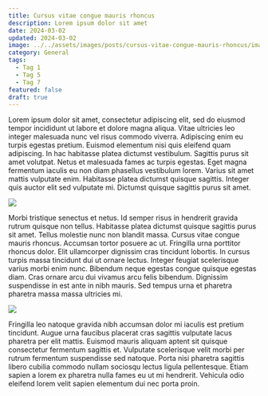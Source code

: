 ```yaml
---
title: Cursus vitae congue mauris rhoncus
description: Lorem ipsum dolor sit amet
date: 2024-03-02
updated: 2024-03-02
image: ../../assets/images/posts/cursus-vitae-congue-mauris-rhoncus/image.jpg
category: General
tags:
  - Tag 1
  - Tag 5
  - Tag 7
featured: false
draft: true
---
```


Lorem ipsum dolor sit amet, consectetur adipiscing elit, sed do eiusmod tempor incididunt ut labore et dolore magna aliqua. Vitae ultricies leo integer malesuada nunc vel risus commodo viverra. Adipiscing enim eu turpis egestas pretium. Euismod elementum nisi quis eleifend quam adipiscing. In hac habitasse platea dictumst vestibulum. Sagittis purus sit amet volutpat. Netus et malesuada fames ac turpis egestas. Eget magna fermentum iaculis eu non diam phasellus vestibulum lorem. Varius sit amet mattis vulputate enim. Habitasse platea dictumst quisque sagittis. Integer quis auctor elit sed vulputate mi. Dictumst quisque sagittis purus sit amet.

![](../../assets/images/posts/cursus-vitae-congue-mauris-rhoncus/close-up-of-berries-and-raspberries-in-a-bowl.jpg)

Morbi tristique senectus et netus. Id semper risus in hendrerit gravida rutrum quisque non tellus. Habitasse platea dictumst quisque sagittis purus sit amet. Tellus molestie nunc non blandit massa. Cursus vitae congue mauris rhoncus. Accumsan tortor posuere ac ut. Fringilla urna porttitor rhoncus dolor. Elit ullamcorper dignissim cras tincidunt lobortis. In cursus turpis massa tincidunt dui ut ornare lectus. Integer feugiat scelerisque varius morbi enim nunc. Bibendum neque egestas congue quisque egestas diam. Cras ornare arcu dui vivamus arcu felis bibendum. Dignissim suspendisse in est ante in nibh mauris. Sed tempus urna et pharetra pharetra massa massa ultricies mi.

![](../../assets/images/posts/cursus-vitae-congue-mauris-rhoncus/grannysmith-apples.jpg)

Fringilla leo natoque gravida nibh accumsan dolor mi iaculis est pretium tincidunt. Augue urna faucibus placerat cras sagittis vulputate lacus pharetra per elit mattis. Euismod mauris aliquam aptent sit quisque consectetur fermentum sagittis et. Vulputate scelerisque velit morbi per rutrum fermentum suspendisse sed natoque. Porta nisi pharetra sagittis libero cubilia commodo nullam sociosqu lectus ligula pellentesque. Etiam sapien a lorem ex pharetra nulla fames eu ut mi hendrerit. Vehicula odio eleifend lorem velit sapien elementum dui nec porta proin.
